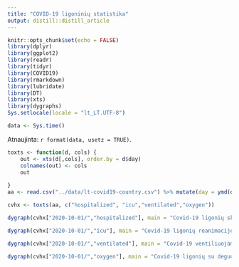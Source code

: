```yaml
---
title: "COVID-19 ligoninių statistika"
output: distill::distill_article
---
```


```r
knitr::opts_chunk$set(echo = FALSE)
library(dplyr)
library(ggplot2)
library(readr)
library(tidyr)
library(COVID19)
library(rmarkdown)
library(lubridate)
library(DT)
library(xts)
library(dygraphs)
Sys.setlocale(locale = "lt_LT.UTF-8")
```

```r
data <- Sys.time()
```

Atnaujinta: `r format(data, usetz = TRUE)`. 

```r

toxts <- function(d, cols) {
    out <- xts(d[,cols], order.by = d$day)
    colnames(out) <- cols
    out
    
}
aa <- read.csv("../data/lt-covid19-country.csv") %>% mutate(day = ymd(day))

cvhx <- toxts(aa, c("hospitalized", "icu","ventilated","oxygen"))

dygraph(cvhx["2020-10-01/","hospitalized"], main = "Covid-19 ligonių skaičius") %>% dyOptions(colors = RColorBrewer::brewer.pal(3, "Set1")[c(1,2)]) %>% dyRangeSelector     
```

```r
dygraph(cvhx["2020-10-01/","icu"], main = "Covid-19 ligonių reanimacijoje skaičius") %>% dyOptions(colors = RColorBrewer::brewer.pal(3, "Set1")[1]) %>% dyRangeSelector    
```

```r
dygraph(cvhx["2020-10-01/","ventilated"], main = "Covid-19 ventiliuojami ligoniai") %>% dyOptions(colors = RColorBrewer::brewer.pal(3, "Set1")[1]) %>% dyRangeSelector    
```


```r
dygraph(cvhx["2020-10-01/","oxygen"], main = "Covid-19 ligonių su deguonies kaukėm skaičius") %>% dyOptions(colors = RColorBrewer::brewer.pal(3, "Set1")[1]) %>% dyRangeSelector    
```

